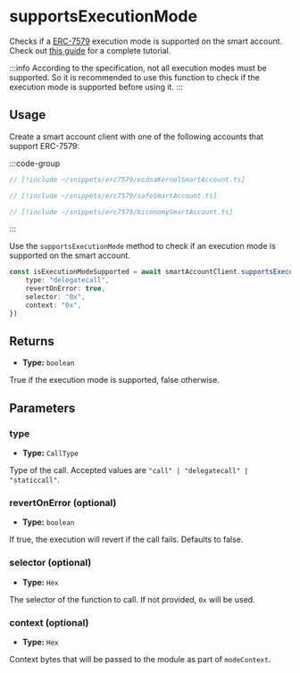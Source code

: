 # supportsExecutionMode

Checks if a [ERC-7579](https://eips.ethereum.org/EIPS/eip-7579) execution mode is supported on the smart account. Check out [this guide](/permissionless/how-to/accounts/use-erc7579-account) for a complete tutorial.

:::info
According to the specification, not all execution modes must be supported. So it is recommended to use this function to check if the execution mode is supported before using it.
:::

## Usage

Create a smart account client with one of the following accounts that support ERC-7579:

:::code-group

```ts [Kernel Account]
// [!include ~/snippets/erc7579/ecdsaKernelSmartAccount.ts]
```

```ts [Safe Account]
// [!include ~/snippets/erc7579/safeSmartAccount.ts]
```

```ts [Nexus Account]
// [!include ~/snippets/erc7579/biconomySmartAccount.ts]
```
:::

Use the `supportsExecutionMode` method to check if an execution mode is supported on the smart account.

```ts
const isExecutionModeSupported = await smartAccountClient.supportsExecutionMode({
    type: "delegatecall",
    revertOnError: true,
    selector: "0x",
    context: "0x",
})
```

## Returns

- **Type:** `boolean`

True if the execution mode is supported, false otherwise.

## Parameters

### type

- **Type:** `CallType`

Type of the call. Accepted values are `"call" | "delegatecall" | "staticcall"`.

### revertOnError (optional)

- **Type:** `boolean`

If true, the execution will revert if the call fails. Defaults to false.

### selector (optional)

- **Type:** `Hex`

The selector of the function to call. If not provided, `0x` will be used.

### context (optional)

- **Type:** `Hex`

Context bytes that will be passed to the module as part of `modeContext`.
